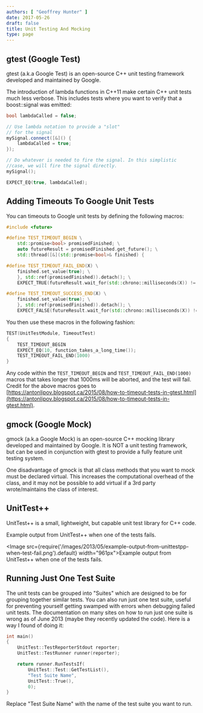 ```yaml
---
authors: [ "Geoffrey Hunter" ]
date: 2017-05-26
draft: false
title: Unit Testing And Mocking
type: page
---
```


## gtest (Google Test)

gtest (a.k.a Google Test) is an open-source C++ unit testing framework developed and maintained by Google.

The introduction of lambda functions in C++11 make certain C++ unit tests much less verbose. This includes tests where you want to verify that a boost::signal was emitted:

```c++    
bool lambdaCalled = false;

// Use lambda notation to provide a "slot"
// for the signal
mySignal.connect([&]() {
    lambdaCalled = true;
});

// Do whatever is needed to fire the signal. In this simplistic
//case, we will fire the signal directly.
mySignal();

EXPECT_EQ(true, lambdaCalled);
```

## Adding Timeouts To Google Unit Tests

You can timeouts to Google unit tests by defining the following macros:

```c++    
#include <future>

#define TEST_TIMEOUT_BEGIN \
    std::promise<bool> promisedFinished; \
    auto futureResult = promisedFinished.get_future(); \
    std::thread([&](std::promise<bool>& finished) {

#define TEST_TIMEOUT_FAIL_END(X) \
    finished.set_value(true); \
    }, std::ref(promisedFinished)).detach(); \
    EXPECT_TRUE(futureResult.wait_for(std::chrono::milliseconds(X)) != std::future_status::timeout);

#define TEST_TIMEOUT_SUCCESS_END(X) \
    finished.set_value(true); \
    }, std::ref(promisedFinished)).detach(); \
    EXPECT_FALSE(futureResult.wait_for(std::chrono::milliseconds(X)) != std::future_status::timeout);
```

You then use these macros in the following fashion:

```c++    
TEST(UnitTestModule, TimeoutTest)
{
    TEST_TIMEOUT_BEGIN
    EXPECT_EQ(10, function_takes_a_long_time());
    TEST_TIMEOUT_FAIL_END(1000)
}
```

Any code within the `TEST_TIMEOUT_BEGIN` and `TEST_TIMEOUT_FAIL_END(1000)` macros that takes longer that 1000ms will be aborted, and the test will fail. Credit for the above macros goes to [https://antonlipov.blogspot.ca/2015/08/how-to-timeout-tests-in-gtest.html](https://antonlipov.blogspot.ca/2015/08/how-to-timeout-tests-in-gtest.html).

## gmock (Google Mock)

gmock (a.k.a Google Mock) is an open-source C++ mocking library developed and maintained by Google. It is NOT a unit testing framework, but can be used  in conjunction with gtest to provide a fully feature unit testing system.

One disadvantage of gmock is that all class methods that you want to mock must be declared virtual. This increases the computational overhead of the class, and it may not be possible to add virtual if a 3rd party wrote/maintains the class of interest.

## UnitTest++

UnitTest++ is a small, lightweight, but capable unit test library for C++ code.

Example output from UnitTest++ when one of the tests fails.

<Image src={require('/images/2013/05/example-output-from-unittestpp-when-test-fail.png').default} width="961px">Example output from UnitTest++ when one of the tests fails.</Image>

## Running Just One Test Suite

The unit tests can be grouped into "Suites" which are designed to be for grouping together similar tests. You can also run just one test suite, useful for preventing yourself getting swamped with errors when debugging failed unit tests. The documentation on many sites on how to run just one suite is wrong as of June 2013 (maybe they recently updated the code). Here is a way I found of doing it:

```c++    
int main()
{
    UnitTest::TestReporterStdout reporter;
    UnitTest::TestRunner runner(reporter);

    return runner.RunTestsIf(
        UnitTest::Test::GetTestList(),
        "Test Suite Name",
        UnitTest::True(),
        0);
}
```

Replace "Test Suite Name" with the name of the test suite you want to run.
